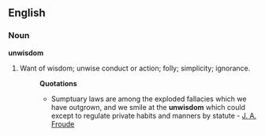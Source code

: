 ==English==

===Noun===
'''unwisdom'''

#Want of wisdom; unwise conduct or action; folly; simplicity; ignorance.
#:'''Quotations'''
#:*Sumptuary laws are among the exploded fallacies which we have outgrown, and we smile at the '''unwisdom''' which could except to regulate private habits and manners by statute - [[w:James Anthony Froude|J. A. Froude]]